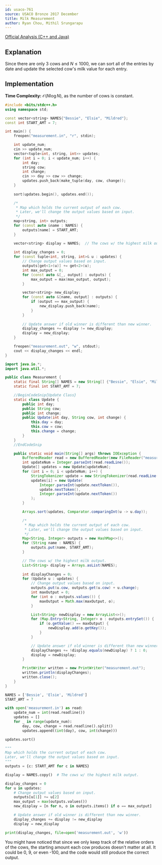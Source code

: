 ```yaml
---
id: usaco-761
source: USACO Bronze 2017 December
title: Milk Measurement
author: Ryan Chou, Mithil Srungarapu
---
```


[Official Analysis (C++ and Java)](http://www.usaco.org/current/data/sol_measurement_bronze_dec17.html)

## Explanation

Since there are only $3$ cows and $N \leq 1000$, we can sort all of the entries
by date and update the selected cow's milk value for each entry.

## Implementation

**Time Complexity:** $\mathcal{O}(N \log N)$, as the number of cows is constant.

<LanguageSection>
<CPPSection>

```cpp
#include <bits/stdc++.h>
using namespace std;

const vector<string> NAMES{"Bessie", "Elsie", "Mildred"};
const int START_AMT = 7;

int main() {
	freopen("measurement.in", "r", stdin);

	int update_num;
	cin >> update_num;
	vector<tuple<int, string, int>> updates;
	for (int i = 0; i < update_num; i++) {
		int day;
		string cow;
		int change;
		cin >> day >> cow >> change;
		updates.push_back(make_tuple(day, cow, change));
	}
	
	sort(updates.begin(), updates.end());

	/*
	 * Map which holds the current output of each cow.
	 * Later, we'll change the output values based on input.
	 */
	map<string, int> outputs;
	for (const auto &name : NAMES) {
		outputs[name] = START_AMT;
	}

	vector<string> display = NAMES;  // The cows w/ the highest milk output.
	
	int display_changes = 0;
	for (const tuple<int, string, int>& u : updates) {
		// Change output values based on input.
		outputs[get<1>(u)] += get<2>(u);
		int max_output = 0;
		for (const auto &[_, output] : outputs) {
			max_output = max(max_output, output);
		}

		vector<string> new_display;
		for (const auto &[name, output] : outputs) {
			if (output == max_output) {
				new_display.push_back(name);
			}
		}
	
		// Update answer if old winner is different than new winner.
		display_changes += display != new_display;
		display = new_display;
	}

	freopen("measurement.out", "w", stdout);
	cout << display_changes << endl;
}
```

</CPPSection>
<JavaSection>

```java
import java.io.*;
import java.util.*;

public class Measurement {
	static final String[] NAMES = new String[] {"Bessie", "Elsie", "Mildred"};
	static final int START_AMT = 7;

	//BeginCodeSnip{Update Class}
	static class Update {
		public int day;
		public String cow;
		public int change;
		public Update(int day, String cow, int change) {
			this.day = day;
			this.cow = cow;
			this.change = change;
		}
	}
	//EndCodeSnip

	public static void main(String[] args) throws IOException {
		BufferedReader read = new BufferedReader(new FileReader("measurement.in"));
		int updateNum = Integer.parseInt(read.readLine());
		Update[] updates = new Update[updateNum];
		for (int i = 0; i < updateNum; i++) {
			StringTokenizer update = new StringTokenizer(read.readLine());
			updates[i] = new Update(
				Integer.parseInt(update.nextToken()),
				update.nextToken(),
				Integer.parseInt(update.nextToken())
			);
		}

		Arrays.sort(updates, Comparator.comparingInt(u -> u.day));

		/*
		 * Map which holds the current output of each cow.
		 * Later, we'll change the output values based on input.
		 */
		Map<String, Integer> outputs = new HashMap<>();
		for (String name : NAMES) {
			outputs.put(name, START_AMT);
		}

		// The cows w/ the highest milk output.
		List<String> display = Arrays.asList(NAMES);
		
		int displayChanges = 0;
		for (Update u : updates) {
			// Change output values based on input.
			outputs.put(u.cow, outputs.get(u.cow) + u.change);
			int maxOutput = 0;
			for (int o : outputs.values()) {
				maxOutput = Math.max(maxOutput, o);
			}

			List<String> newDisplay = new ArrayList<>();
			for (Map.Entry<String, Integer> o : outputs.entrySet()) {
				if (o.getValue() == maxOutput) {
					newDisplay.add(o.getKey());
				}
			}

			// Update answer if old winner is different than new winner.
			displayChanges += !display.equals(newDisplay) ? 1 : 0;
			display = newDisplay;
		}

		PrintWriter written = new PrintWriter("measurement.out");
		written.println(displayChanges);
		written.close();
	}
}
```

</JavaSection>
<PySection>

```py
NAMES = ['Bessie', 'Elsie', 'Mildred']
START_AMT = 7

with open('measurement.in') as read:
	update_num = int(read.readline())
	updates = []
	for _ in range(update_num):
		day, cow, change = read.readline().split()
		updates.append((int(day), cow, int(change)))

updates.sort()

"""
Map which holds the current output of each cow.
Later, we'll change the output values based on input.
"""
outputs = {c: START_AMT for c in NAMES}

display = NAMES.copy()  # The cows w/ the highest milk output.

display_changes = 0
for u in updates:
	# Change output values based on input.
	outputs[u[1]] += u[2]
	max_output = max(outputs.values())
	new_display = [n for n, o in outputs.items() if o == max_output]

	# Update answer if old winner is different than new winner.
	display_changes += display != new_display
	display = new_display

print(display_changes, file=open('measurement.out', 'w'))
```

</PySection>
</LanguageSection>

<Info title="Cow Starting Amounts">

You might have noticed that since we only keep track of the relative orders of
the cows, the starting amount each cow produces doesn't matter at all.
It could be 0, 9, or even -100, and the code would still produce the correct
output.

</Info>
